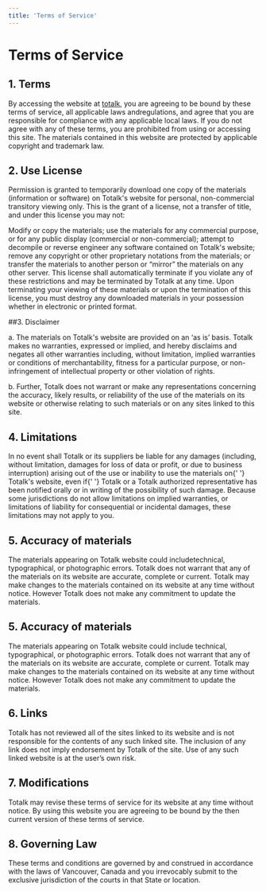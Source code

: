 ```yaml
---
title: 'Terms of Service'
---
```


# Terms of Service

## 1. Terms

By accessing the website at [totalk](/),
you are agreeing to be bound by these terms of service, all applicable laws andregulations, and agree that you are responsible for compliance with any applicable local laws. If you do not agree with any of these terms, you are prohibited from using or accessing this site. The materials contained in this website are protected by applicable copyright and trademark law.

## 2. Use License

Permission is granted to temporarily download one copy of the materials (information or software) on Totalk's website for personal, non-commercial transitory viewing only. This is the grant of a license, not a transfer of title, and under this license you may not:

Modify or copy the materials; use the materials for any commercial purpose, or for any public display (commercial or non-commercial); attempt to decompile or reverse engineer any software contained on Totalk's website; remove any copyright or other proprietary notations from the materials; or transfer the materials to another person or “mirror” the materials on any other server. This license shall automatically terminate if you violate any of these restrictions and may be terminated by Totalk at any time. Upon terminating your viewing of these materials or upon the termination of this license, you must destroy any downloaded materials in your possession whether in electronic or printed format.

##3. Disclaimer

a. The materials on Totalk's website are provided on an ‘as is’ basis. Totalk makes no warranties, expressed or implied, and hereby disclaims and negates all other warranties including, without limitation, implied warranties or conditions of merchantability, fitness for a particular purpose, or non-infringement of intellectual property or other violation of rights.

b. Further, Totalk does not warrant or make any representations concerning the accuracy, likely results, or reliability of the use of the materials on its website or otherwise relating to such materials or on any sites linked to this site.

## 4. Limitations

In no event shall Totalk or its suppliers be liable for any damages (including, without limitation, damages for loss of data or profit, or due to business interruption) arising out of the use or inability to use the materials on{' '} Totalk's website, even if{' '} Totalk or a Totalk authorized representative has been notified orally or in writing of the possibility of such damage. Because some jurisdictions do not allow limitations on implied warranties, or limitations of liability for consequential or incidental damages, these limitations may not apply to you.

## 5. Accuracy of materials

The materials appearing on Totalk website could includetechnical, typographical, or photographic errors. Totalk does not warrant that any of the materials on its website are accurate, complete or current. Totalk may make changes to the materials contained on its website at any time without notice. However Totalk does not make any commitment to update the materials.

## 5. Accuracy of materials

The materials appearing on Totalk website could include technical, typographical, or photographic errors. Totalk does not warrant that any of the materials on its website are accurate, complete or current. Totalk may make changes to the materials contained on its website at any time without notice. However Totalk does not make any commitment to update the
materials.

## 6. Links

Totalk has not reviewed all of the sites linked to its website and is not responsible for the contents of any such linked site. The inclusion of any link does not imply endorsement by Totalk of the site. Use of any such linked website is at the user’s own risk.

## 7. Modifications

Totalk may revise these terms of service for its website at any time without notice. By using this website you are agreeing to be bound by the then current version of these terms of service.

## 8. Governing Law

These terms and conditions are governed by and construed in accordance with the laws of Vancouver, Canada and you irrevocably submit to the exclusive jurisdiction of the courts in that State or location.
